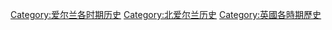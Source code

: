 [[Category:爱尔兰各时期历史|Category:爱尔兰各时期历史]]
[[Category:北爱尔兰历史|Category:北爱尔兰历史]]
[[Category:英國各時期歷史|Category:英國各時期歷史]]